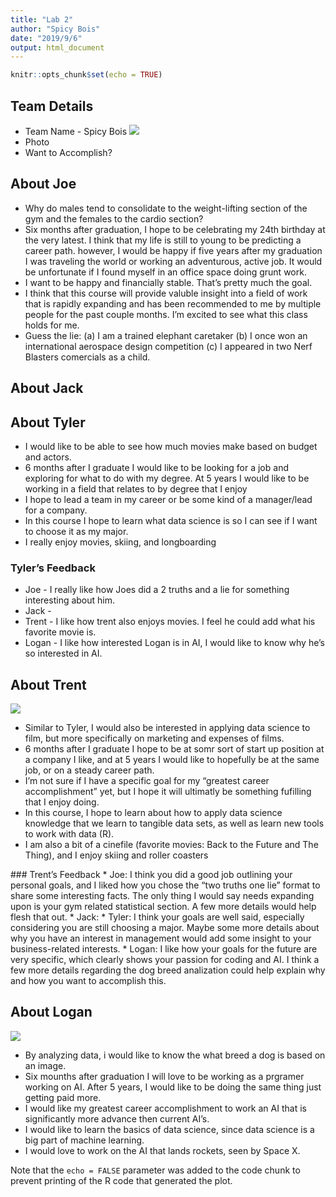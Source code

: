 ```yaml
---
title: "Lab 2"
author: "Spicy Bois"
date: "2019/9/6"
output: html_document
---
```


```r
knitr::opts_chunk$set(echo = TRUE)
```

## Team Details
* Team Name - Spicy Bois
![](Photos/teamPhoto.JPG)
* Photo
* Want to Accomplish?

## About Joe
* Why do males tend to consolidate to the weight-lifting section of the gym and the females to the cardio section?
* Six months after graduation, I hope to be celebrating my 24th birthday at the very latest. I think that my life is still to young to be predicting a career path. however, I would be happy if five years after my graduation I was traveling the world or working an adventurous, active job. It would be unfortunate if I found myself in an office space doing grunt work.
* I want to be happy and financially stable. That's pretty much the goal.
* I think that this course will provide valuble insight into a field of work that is rapidly expanding and has been recommended to me by multiple people for the past couple months. I'm excited to see what this class holds for me.
* Guess the lie: (a) I am a trained elephant caretaker  (b) I once won an international aerospace design competition  (c) I appeared in two Nerf Blasters comercials as a child.

## About Jack

## About Tyler
 * I would like to be able to see how much movies make based on budget and actors.
 * 6 months after I graduate I would like to be looking for a job and exploring for what to do with my degree.  At 5 years I would like to be working in a field that relates to by degree that I enjoy
 * I hope to lead a team in my career or be some kind of a manager/lead for a company. 
 * In this course I hope to learn what data science is so I can see if I want to choose it as my major.
 * I really enjoy movies, skiing, and longboarding

### Tyler's Feedback
 * Joe - I really like how Joes did a 2 truths and a lie for something interesting about him.
 * Jack -   
 * Trent -  I like how trent also enjoys movies. I feel he could add what his favorite movie is.
 * Logan - I like how interested Logan is in AI, I would like to know why he's so interested in AI.

## About Trent
![](Photos/Trent_Photo.jpg)

 * Similar to Tyler, I would also be interested in applying data science to film, but more specifically on marketing and expenses of films.
 * 6 months after I graduate I hope to be at somr sort of start up position at a company I like, and at 5 years I would like to hopefully be at the same job, or on a steady career path.
 * I'm not sure if I have a specific goal for my "greatest career accomplishment" yet, but I hope it will ultimatly be something fufilling that I enjoy doing.
 * In this course, I hope to learn about how to apply data science knowledge that we learn to tangible data sets, as well as learn new tools to work with data (R).
 * I am also a bit of a cinefile (favorite movies: Back to the Future and The Thing), and I enjoy skiing and roller coasters

 ### Trent's Feedback
 * Joe: I think you did a good job outlining your personal goals, and I liked how you chose the "two truths one lie" format to share some interesting facts. The only thing I would say needs expanding upon is your gym related statistical section. A few more details would help flesh that out.
 * Jack:
 * Tyler: I think your goals are well said, especially considering you are still choosing a major. Maybe some more details about why you have an interest in management would add some insight to your business-related interests.
 * Logan: I like how your goals for the future are very specific, which clearly shows your passion for coding and AI. I think a few more details regarding the dog breed analization could help explain why and how you want to accomplish this. 

## About Logan
![](Photos/loganPhoto.JPG)

 * By analyzing data, i would like to know the what breed a dog is based on an image.
 * Six mounths after graduation I will love to be working as a prgramer working on AI. After 5 years, I would like to be doing the same thing just getting paid more.
 * I would like my greatest career accomplishment to work an AI that is significantly more advance then current AI's. 
 * I would like to learn the basics of data science, since data science is a big part of machine learning. 
 * I would love to work on the AI that lands rockets, seen by Space X.

Note that the `echo = FALSE` parameter was added to the code chunk to prevent printing of the R code that generated the plot.
